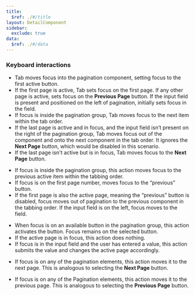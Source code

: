 ```yaml
---
title:
  $ref: ./#/title
layout: DetailComponent
sidebar:
  exclude: true
data:
  $ref: ./#/data
---
```


### Keyboard interactions

<KeyboardControls>
<KeyboardControl keyOrCombos="Tab">

- Tab moves focus into the pagination component, setting focus to the first active button.
- If the first page is active, Tab sets focus on the first page. If any other page is active, sets focus on the **Previous Page** button. If the input field is present and positioned on the left of pagination, initially sets focus in the field.
- If focus is inside the pagination group, Tab moves focus to the next item within the tab order.
- If the last page is active and in focus, and the input field isn’t present on the right of the pagination group, Tab moves focus out of the component and onto the next component in the tab order. It ignores the **Next Page** button, which would be disabled in this scenario.
- If the last page isn't active but is in focus, Tab moves focus to the **Next Page** button.

</KeyboardControl>
<KeyboardControl keyOrCombos="Shift + Tab">

- If focus is inside the pagination group, this action moves focus to the previous active item within the tabbing order.
- If focus is on the first page number, moves focus to the “previous” button.
- If the first page is also the active page, meaning the “previous” button is disabled, focus moves out of pagination to the previous component in the tabbing order. If the input field is on the left, focus moves to the field.

</KeyboardControl>
<KeyboardControl keyOrCombos="Enter / Space">

- When focus is on an available button in the pagination group, this action activates the button. Focus remains on the selected button.
- If the active page is in focus, this action does nothing.
- If focus is in the input field and the user has entered a value, this action submits the value and changes the active page accordingly.

</KeyboardControl>
<KeyboardControl keyOrCombos="Alt + PageUp / Fn + Option + Up arrow">

- If focus is on any of the pagination elements, this action moves it to the next page. This is analogous to selecting the **Next Page** button.

</KeyboardControl>
<KeyboardControl keyOrCombos="Alt + PageDown / Fn + Option + Down arrow">

- If focus is on any of the Pagination elements, this action moves it to the previous page. This is analogous to selecting the **Previous Page** button.

</KeyboardControl>
</KeyboardControls>
